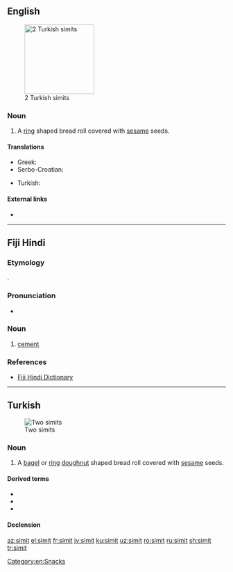 {{also|simít}}
==English==
[[Image:Simit-2x.JPG|thumb|160px|2 Turkish simits]]

===Noun===
{{en-noun}}

# A [[ring]] shaped bread roll covered with [[sesame]] seeds.

====Translations====
{{trans-top|bagel}}
* Greek: {{t+|el|κουλούρι}}
* Serbo-Croatian: {{t|sh|ђеврек|m|tr=đevrek}}
{{trans-mid}}
* Turkish: {{t+|tr|simit}}
{{trans-bottom}}

====External links====
* {{pedialite|Simit}}

[[Category:en:Snacks]]

----

==Fiji Hindi==

===Etymology===
{{borrowing|en|cement|lang=hif}}.

===Pronunciation===
* {{IPA|/sɪmɪt/|lang=hif}}

===Noun===
{{head|hif|noun}}

# [[cement]]

===References===
* [http://web.archive.org/20080308065956/www.geocities.com/fijihindi/FijiHindiEnglishDict.htm#s Fiji Hindi Dictionary]

----

==Turkish==
{{wikipedia}}
[[Image:Simit-2x.JPG|thumb|Two simits]]

===Noun===
{{tr-noun|simidi|ler}}

# A [[bagel]] or [[ring]] [[doughnut]] shaped bread roll covered with [[sesame]] seeds.

====Derived terms====
* {{l|tr|kandil simidi}}
* {{l|tr|simitçi}}
* {{l|tr|simitçilik}}

====Declension====
{{tr-noun-c|e|t|pred=-|poss=+|stem=simid}}

[[az:simit]]
[[el:simit]]
[[fr:simit]]
[[jv:simit]]
[[ku:simit]]
[[uz:simit]]
[[ro:simit]]
[[ru:simit]]
[[sh:simit]]
[[tr:simit]]